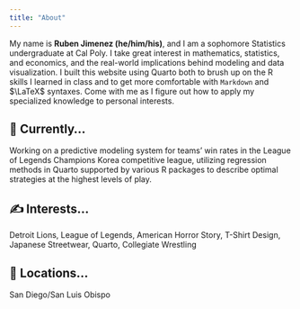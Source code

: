 ```yaml
---
title: "About"
---
```


My name is **Ruben Jimenez (he/him/his)**, and I am a sophomore Statistics undergraduate at Cal Poly. I take great interest in mathematics, statistics, and economics, and the real-world implications behind modeling and data visualization. I built this website using Quarto both to brush up on the R skills I learned in class and to get more comfortable with `Markdown` and $\LaTeX$ syntaxes. Come with me as I figure out how to apply my specialized knowledge to personal interests.

## 🔭 Currently... 
Working on a predictive modeling system for teams' win rates in the League of Legends Champions Korea competitive league, utilizing regression methods in Quarto supported by various R packages to describe optimal strategies at the highest levels of play.

## ✍  Interests... 
Detroit Lions, League of Legends, American Horror Story, T-Shirt Design, Japanese Streetwear, Quarto, Collegiate Wrestling

## 📍 Locations...
San Diego/San Luis Obispo